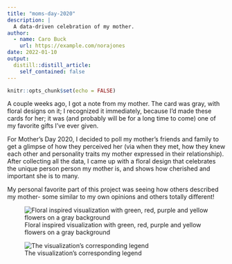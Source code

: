 ```yaml
---
title: "moms-day-2020"
description: |
  A data-driven celebration of my mother.
author:
  - name: Caro Buck
    url: https://example.com/norajones
date: 2022-01-10
output:
  distill::distill_article:
    self_contained: false
---
```



```r
knitr::opts_chunk$set(echo = FALSE)
```

A couple weeks ago, I got a note from my mother. The card was gray, with floral designs on it; I recognized it immediately, because I'd made these cards for her; it was (and probably will be for a long time to come) one of my favorite gifts I've ever given. 

For Mother's Day 2020, I decided to poll my mother's friends and family to get a glimpse of how they perceived her (via when they met, how they knew each other and personality traits my mother expressed in their relationship). After collecting all the data, I came up with a floral design that celebrates the unique person person my mother is, and shows how cherished and important she is to many. 

My personal favorite part of this project was seeing how others described my mother- some similar to my own opinions and others totally different! 

![Floral inspired visualization with green, red, purple and yellow flowers on a gray background](Moms_Day_2020.jpg)

![The visualization's corresponding legend](Moms_Day_Legend.jpg)


